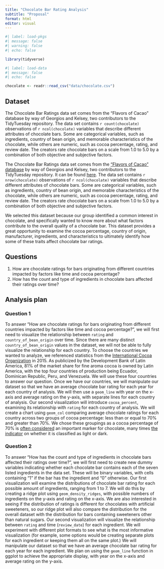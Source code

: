 ```yaml
---
title: "Chocolate Bar Rating Analysis"
subtitle: "Proposal"
format: html
editor: visual
---
```


```r
#| label: load-pkgs
#| message: false
#| warning: false
#| echo: false

library(tidyverse)
```

```r
#| label: load-data
#| message: false
#| echo: false

chocolate <- readr::read_csv("data/chocolate.csv")
```

## Dataset

The Chocolate Bar Ratings data set comes from the "Flavors of Cacao" database by way of Georgios and Kelsey, two contributors to the TidyTuesday repository. The data set contains `r count(chocolate)` observations of `r ncol(chocolate)` variables that describe different attributes of chocolate bars. Some are categorical variables, such as ingredients, country of bean origin, and memorable characteristics of the chocolate, while others are numeric, such as cocoa percentage, rating, and review date. The creators rate chocolate bars on a scale from 1.0 to 5.0 by a combination of both objective and subjective factors.

The Chocolate Bar Ratings data set comes from the ["Flavors of Cacao" database](http://flavorsofcacao.com/chocolate_database.html) by way of Georgios and Kelsey, two contributors to the TidyTuesday repository. It can be found [here](https://github.com/rfordatascience/tidytuesday/tree/master/data/2022/2022-01-18). The data set contains `r nrow(chocolate)` observations of `r ncol(chocolate)` variables that describe different attributes of chocolate bars. Some are categorical variables, such as ingredients, country of bean origin, and memorable characteristics of the chocolate, while others are numeric, such as cocoa percentage, rating, and review date. The creators rate chocolate bars on a scale from 1.0 to 5.0 by a combination of both objective and subjective factors.

We selected this dataset because our group identified a common interest in chocolate, and specifically wanted to know more about what factors contribute to the overall quality of a chocolate bar. This dataset provides a great opportunity to examine the cocoa percentage, country of origin, manufacturer, ingredients, and characteristics to ultimately identify how some of these traits affect chocolate bar ratings.

## Questions

1.  How are chocolate ratings for bars originating from different countries impacted by factors like time and cocoa percentage?
2.  How has the count and type of ingredients in chocolate bars affected their ratings over time?

## Analysis plan

### Question 1

To answer "How are chocolate ratings for bars originating from different countries impacted by factors like time and cocoa percentage?", we will first need to visualize the relationship between `rating` and `country_of_bean_origin` over time. Since there are many distinct `country_of_bean_origin` values in the dataset, we will not be able to fully visualize the relationship for each country. To choose the countries we wanted to analyze, we referenced statistics from the [International Cocoa Organization](https://scioteca.caf.com/bitstream/handle/123456789/892/3.%20Propuesta%20de%20valor%20ILAC-%20Ing.pdf?sequence=17&isAllowed=y) in 2015. As publicized by the Development Bank of Latin America, 81% of the market share for fine aroma cocoa is owned by Latin America, with the top four countries of production being Ecuador, Dominican Republic, Peru, and Venezuela. We will use these four countries to answer our question. Once we have our countries, we will manipulate our dataset so that we have an average chocolate bar rating for each year for each country of analysis. We will then use a `geom_line` with year on the x-axis and average rating on the y-axis, with separate lines for each country of analysis. Our second visualization will introduce `cocoa_percent`, examining its relationship with `rating` for each country of analysis. We will create a chart using `geom_col` comparing average chocolate ratings for each country across two groups of cocoa percentage: less than or equal to 70% and greater than 70%. We chose these groupings as a cocoa percentage of 70% is [often considered](https://greatist.com/eat/chocolate-percentage-differences-explained) an important marker for chocolate, many times [the indicator](https://en.wikipedia.org/wiki/Types_of_chocolate) on whether it is classified as light or dark.

### Question 2

To answer "How has the count and type of ingredients in chocolate bars affected their ratings over time?", we will first need to create new dummy variables indicating whether each chocolate bar contains each of the seven listed ingredients in the data set. These will be binary variables, with cells containing "1" if the bar has the ingredient and "0" otherwise. Our first visualization will examine the distributions of chocolate bar rating for each possible amount of ingredients, ranging from 1 to 7. We will do this by creating a ridge plot using `geom_density_ridges`, with possible numbers of ingredients on the y-axis and rating on the x-axis. We are also interested in seeing if the distribution of ratings is different for chocolates with artificial sweeteners, so our ridge plot will also compare the distribution for the overall dataset with the distribution for bars containing sweeteners other than natural sugars. Our second visualization will visualize the relationship between `rating` and time (`review_date`) for each ingredient. We will experiment with different plot formats to see what is the most informative visualization (for example, some options would be creating separate plots for each ingredient or keeping them all on the same plot.) We will manipulate our dataset so that we have an average chocolate bar rating for each year for each ingredient. We plan on using the `geom_line` function in ggplot to achieve the appropriate display, with year on the x-axis and average rating on the y-axis.

